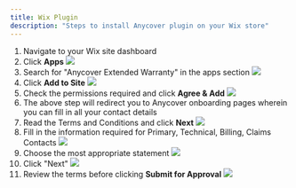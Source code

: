 ```yaml
---
title: Wix Plugin
description: "Steps to install Anycover plugin on your Wix store"
---
```



1.  Navigate to your Wix site dashboard
2.  Click **Apps**
    ![](/images/wix-install/1.png)
3.  Search for "Anycover Extended Warranty" in the apps section
    ![](/images/wix-install/2.png)
4.  Click **Add to Site**
    ![](/images/wix-install/3.png)
5.  Check the permissions required and click **Agree & Add**
    ![](/images/wix-install/4.png)
6.  The above step will redirect you to Anycover onboarding pages wherein you can fill in all your contact details
7.  Read the Terms and Conditions and click **Next**
    ![](/images/wix-install/5.png)
8.  Fill in the information required for Primary, Technical, Billing, Claims Contacts
    ![](/images/wix-install/6.png)
9.  Choose the most appropriate statement
    ![](/images/wix-install/7.png)
10. Click "Next"
    ![](/images/wix-install/8.png)
11. Review the terms before clicking **Submit for Approval**
    ![](/images/wix-install/9.png)



